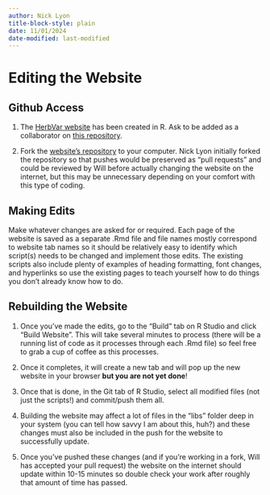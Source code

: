 ```yaml
---
author: Nick Lyon
title-block-style: plain
date: 11/01/2024
date-modified: last-modified
---
```


# Editing the Website

## Github Access

1. The [HerbVar website](https://herbvar.org/index.html) has been created in R. Ask to be added as a collaborator on [this repository](https://github.com/HerbVar-Network/HerbVar-website).

2. Fork the [website’s repository](https://github.com/HerbVar-Network/HerbVar-website) to your computer. Nick Lyon initially forked the repository so that pushes would be preserved as “pull requests” and could be reviewed by Will before actually changing the website on the internet, but this may be unnecessary depending on your comfort with this type of coding.

## Making Edits 

Make whatever changes are asked for or required.  Each page of the website is saved as a separate .Rmd file and file names mostly correspond to website tab names so it should be relatively easy to identify which script(s) needs to be changed and implement those edits. The existing scripts also include plenty of examples of heading formatting, font changes, and hyperlinks so use the existing pages to teach yourself how to do things you don’t already know how to do. 

## Rebuilding the Website

1. Once you’ve made the edits, go to the “Build” tab on R Studio and click “Build Website”. This will take several minutes to process (there will be a running list of code as it processes through each .Rmd file) so feel free to grab a cup of coffee as this processes.

2. Once it completes, it will create a new tab and will pop up the new website in your browser **but you are not yet done**!

3. Once that is done, in the Git tab of R Studio, select all modified files (not just the scripts!) and commit/push them all.

4. Building the website may affect a lot of files in the “libs” folder deep in your system (you can tell how savvy I am about this, huh?) and these changes must also be included in the push for the website to successfully update.

5. Once you’ve pushed these changes (and if you’re working in a fork, Will has accepted your pull request) the website on the internet should update within 10-15 minutes so double check your work after roughly that amount of time has passed.

